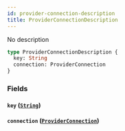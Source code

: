 ```yaml
---
id: provider-connection-description
title: ProviderConnectionDescription
---
```


No description

```graphql
type ProviderConnectionDescription {
  key: String
  connection: ProviderConnection
}
```

### Fields

#### `key` ([`String`](/v1/scalars/string))

#### `connection` ([`ProviderConnection`](/v1/objects/provider-connection))
